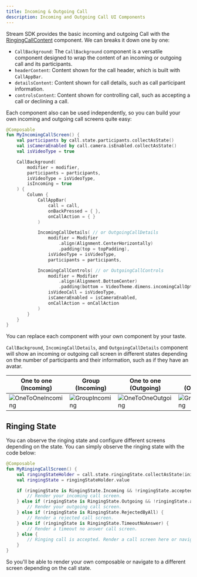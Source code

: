 ```yaml
---
title: Incoming & Outgoing Call
description: Incoming and Outgoing Call UI Components
---
```


Stream SDK provides the basic incoming and outgoing Call with the [RingingCallContent](../04-ui-components/04-call/04-ringing-call.mdx) component. We can breaks it down one by one:

- `CallBackground`: The `CallBackground` component is a versatile component designed to wrap the content of an incoming or outgoing call and its participants.
- `headerContent`: Content shown for the call header, which is built with `CallAppBar`.
- `detailsContent`: Content shown for call details, such as call participant information.
- `controlsContent`: Content shown for controlling call, such as accepting a call or declining a call.

Each component also can be used independently, so you can build your own incoming and outgoing call screens quite easy:

```kotlin
@Composable
fun MyIncomingCallScreen() {
    val participants by call.state.participants.collectAsState()
    val isCameraEnabled by call.camera.isEnabled.collectAsState()
    val isVideoType = true

    CallBackground(
        modifier = modifier,
        participants = participants,
        isVideoType = isVideoType,
        isIncoming = true
    ) {
        Column {
            CallAppBar(
                call = call,
                onBackPressed = { },
                onCallAction = { }
            )

            IncomingCallDetails( // or OutgoingCallDetails
                modifier = Modifier
                    .align(Alignment.CenterHorizontally)
                    .padding(top = topPadding),
                isVideoType = isVideoType,
                participants = participants,

            IncomingCallControls( // or OutgoingCallControls
                modifier = Modifier
                    .align(Alignment.BottomCenter)
                    .padding(bottom = VideoTheme.dimens.incomingCallOptionsBottomPadding),
                isVideoCall = isVideoType,
                isCameraEnabled = isCameraEnabled,
                onCallAction = onCallAction
            )
        }
    }
}
```

You can replace each component with your own component by your taste.

`CallBackground`, `IncomingCallDetails`, and `OutgoingCallDetails` component will show an incoming or outgoing call screen in different states depending on the number of participants and their information, such as if they have an avatar.

| One to one (Incoming)                                        | Group (Incoming)                                             | One to one (Outgoing)                                        | Group (Outgoing)                                             |
| ------------------------------------------------------------ | ------------------------------------------------------------ | ------------------------------------------------------------ | ------------------------------------------------------------ |
| ![OneToOneIncoming](..//assets/incoming_call_one_to_one.png) | ![GroupIncoming](../assets/incoming_call_group.png) | ![OneToOneOutgoing](../assets/outgoing_call_one_to_one.png) | ![GroupOutgoing](../assets/outgoing_call_group.png)

## Ringing State

You can observe the ringing state and configure different screens depending on the state. You can simply observe the ringing state with the code below:

```kotlin
@Composable
fun MyRingingCallScreen() {
    val ringingStateHolder = call.state.ringingState.collectAsState(initial = RingingState.Idle)
    val ringingState = ringingStateHolder.value

    if (ringingState is RingingState.Incoming && !ringingState.acceptedByMe) {
        // Render your incoming call screen.
    } else if (ringingState is RingingState.Outgoing && !ringingState.acceptedByCallee) {
        // Render your outgoing call screen.
    } else if (ringingState is RingingState.RejectedByAll) {
        // Render a rejected call screen.
    } else if (ringingState is RingingState.TimeoutNoAnswer) {
        // Render a timeout no answer call screen.
    } else {
        // Ringing call is accepted. Render a call screen here or navigate to a call screen.
    }
}
```

So you'll be able to render your own composable or navigate to a different screen depending on the call state.